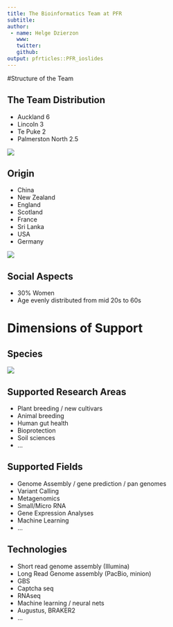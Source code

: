 ```yaml
---
title: The Bioinformatics Team at PFR
subtitle: 
author:
 - name: Helge Dzierzon
   www: 
   twitter: 
   github: 
output: pfrticles::PFR_ioslides
---
```


#Structure of the Team

## The Team Distribution

<div class="columns-2">

- Auckland 6
- Lincoln 3
- Te Puke 2
- Palmerston North 2.5


![](img/sites50.png)

</div>

## Origin

<div class="columns-2">

- China
- New Zealand
- England
- Scotland
- France
- Sri Lanka
- USA
- Germany

![](img/flags.png)

</div>

## Social Aspects

- 30% Women
- Age evenly distributed from mid 20s to 60s

# Dimensions of Support

## Species

![](img/species70.png)


## Supported Research Areas

- Plant breeding / new cultivars
- Animal breeding
- Human gut health
- Bioprotection
- Soil sciences
- ...


## Supported Fields 

- Genome Assembly / gene prediction / pan genomes
- Variant Calling
- Metagenomics
- Small/Micro RNA
- Gene Expression Analyses
- Machine Learning
- ...

## Technologies

- Short read genome assembly (Illumina)
- Long Read Genome assembly (PacBio, minion)
- GBS
- Captcha seq
- RNAseq
- Machine learning / neural nets
- Augustus, BRAKER2
- ...

